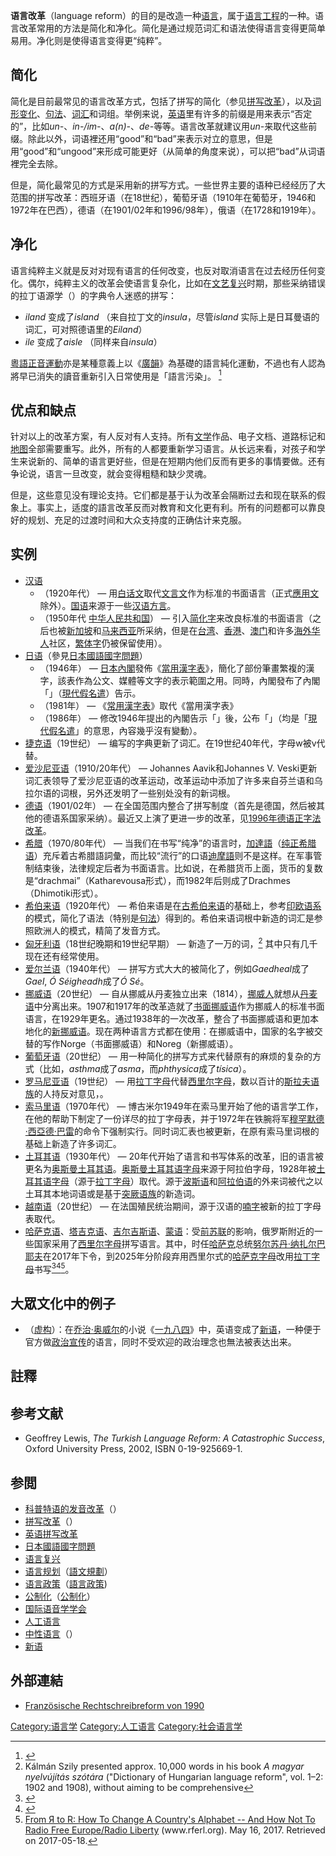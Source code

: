 {{copyedit|time=2019-09-13T21:08:25+00:00}}
{{refimprove|time=2019-09-13T21:08:25+00:00}}

'''语言改革'''（language reform）的目的是改造一种[[语言|语言]]，属于[[语言工程|语言工程]]的一种。语言改革常用的方法是简化和净化。简化是通过规范词汇和语法使得语言变得更简单易用。净化则是使得语言变得更“纯粹”。

==简化==
简化是目前最常见的语言改革方式，包括了拼写的简化（参见[[拼写改革|拼写改革]]），以及[[词形变化|词形变化]]、[[句法|句法]]、[[词汇|词汇]]和词组。举例来说，[[英语|英语]]里有许多的前缀是用来表示“否定的”，比如''un-''、''in-/im-''、''a(n)-''、''de-''等等。语言改革就建议用''un-''来取代这些前缀。除此以外，词语裡还用“good”和“bad”来表示对立的意思，但是用“good”和“ungood”来形成可能更好（从简单的角度来说），可以把“bad”从词语裡完全去除。

但是，简化最常见的方式是采用新的拼写方式。一些世界主要的语种已经经历了大范围的拼写改革：西班牙语（在18世纪），葡萄牙语（1910年在葡萄牙，1946和1972年在巴西），德语（在1901/02年和1996/98年），俄语（在1728和1919年）。

==净化==
{{main|語言純粹主義}}
语言纯粹主义就是反对对现有语言的任何改变，也反对取消语言在过去经历任何变化。偶尔，纯粹主义的改革会使语言复杂化，比如在[[文艺复兴|文艺复兴]]时期，那些采纳错误的拉丁语源学（{{tsl|en|False etymology|}}）的字典令人迷惑的拼写：
*''iland'' 变成了''island'' （来自拉丁文的''insula''，尽管''island'' 实际上是日耳曼语的词汇，可对照德语里的''Eiland''）
*''ile'' 变成了''aisle'' （同样来自''insula''）

[[粵語正音運動|粵語正音運動]]亦是某種意義上以《[[廣韻|廣韻]]》為基礎的語言純化運動，不過也有人認為將早已消失的讀音重新引入日常使用是「語言污染」。 <ref>{{cite book|author=石見田|url=http://www.savepropercantonese.com/|title=《解·救·正讀》|language=zh-hant|access-date=2013-05-29|archive-date=2013-06-14|archive-url=https://web.archive.org/web/20130614164208/http://savepropercantonese.com/|dead-url=no}}</ref>

==优点和缺点==
针对以上的改革方案，有人反对有人支持。所有[[文学|文学]]作品、电子文档、道路标记和[[地图|地图]]全部需要重写。此外，所有的人都要重新学习语言。从长远来看，对孩子和学生来说新的、简单的语言更好些，但是在短期内他们反而有更多的事情要做。还有争论说，语言一旦改变，就会变得粗糙和缺少灵魂。

但是，这些意见没有理论支持。它们都是基于认为改革会隔断过去和现在联系的假象上。事实上，适度的語言改革反而对教育和文化更有利。所有的问题都可以靠良好的规划、充足的过渡时间和大众支持度的正确估计来克服。

==实例==
*[[汉语|汉语]]
**（1920年代） — 用[[白话文|白话文]]取代[[文言文|文言文]]作为标准的书面语言（正式[[應用文|應用文]]除外）。[[国语|国语]]来源于一些[[汉语方言|汉语方言]]。
**（1950年代 [[中华人民共和国|中华人民共和国]]） — 引入[[简化字|简化字]]来改良标准的书面语言（之后也被[[新加坡|新加坡]]和[[马来西亚|马来西亚]]所采纳，但是在[[台湾|台湾]]、[[香港|香港]]、[[澳门|澳门]]和许多[[海外华人|海外华人]]社区，[[繁体字|繁体字]]仍被保留使用）。
*[[日语|日语]]（參見[[日本國語國字問題|日本國語國字問題]]）
**（1946年） — [[日本內閣|日本內閣]]發佈《[[當用漢字表|當用漢字表]]》，簡化了部份筆畫繁複的漢字，該表作為公文、媒體等文字的表示範圍之用。同時，內閣發布了內閣「{{lang|ja|現代かなづかい}}」（[[現代假名遣|現代假名遣]]）告示。
**（1981年） — 《[[常用漢字表|常用漢字表]]》取代《當用漢字表》
**（1986年） — 修改1946年提出的內閣告示「{{lang|ja|現代かなづかい}}」後，公布「{{lang|ja|現代仮名遣い}}」（均是「[[現代假名遣|現代假名遣]]」的意思，內容幾乎沒有變動）。
*[[捷克语|捷克语]]（19世纪） — {{tsl|en|Josef Jungmann|}}编写的字典更新了词汇。在19世纪40年代，字母w被v代替。
*[[爱沙尼亚语|爱沙尼亚语]]（1910/20年代） — Johannes Aavik和Johannes V. Veski更新词汇表领导了爱沙尼亚语的改革运动，改革运动中添加了许多来自芬兰语和乌拉尔语的词根，另外还发明了一些别处没有的新词根。
*[[德语|德语]]（1901/02年） — 在全国范围内整合了拼写制度（首先是德国，然后被其他的德语系国家采纳）。最近又上演了更进一步的改革，见[[1996年德语正字法改革|1996年德语正字法改革]]。
*[[希腊语|希腊]]（1970/80年代） — 当我们在书写“纯净”的语言时，[[加達語|加達語]]（[[纯正希腊语|纯正希腊语]]）充斥着古希腊語詞彙，而比较“流行”的口语[[迪摩語|迪摩語]]{{tsl|en|Dimotiki|}}则不是这样。在军事管制结束後，法律规定后者为书面语言。比如说，在希腊货币上面，货币的复数是“drachmai”（Katharevousa形式），而1982年后则成了Drachmes（Dhimotiki形式）。
*[[希伯来语|希伯来语]]（1920年代） — 希伯来语是在[[古希伯来语|古希伯来语]]的基础上，参考[[印欧语系|印欧语系]]的模式，简化了语法（特别是[[句法|句法]]）得到的。希伯来语词根中新造的词汇是参照欧洲人的模式，精简了发音方式。
*[[匈牙利语|匈牙利语]]（18世纪晚期和19世纪早期） — 新造了一万的词，<ref>Kálmán Szily presented approx. 10,000 words in his book ''A magyar nyelvújítás szótára'' ("Dictionary of Hungarian language reform", vol. 1–2: 1902 and 1908), without aiming to be comprehensive</ref> 其中只有几千现在还有经常使用。
*[[爱尔兰语|爱尔兰语]]（1940年代） — 拼写方式大大的被简化了，例如''Gaedheal''成了''Gael'', ''Ó Séigheadh''成了''Ó Sé''。
*[[挪威语|挪威语]]（20世纪） — 自从挪威从丹麦独立出来（1814），[[挪威人|挪威人]]就想从[[丹麦语|丹麦语]]中分离出来。1907和1917年的改革造就了[[书面挪威语|书面挪威语]]作为挪威人的标准书面语言，在1929年更名。通过1938年的一次改革，整合了书面挪威语和更加本地化的[[新挪威语|新挪威语]]。现在两种语言方式都在使用：在挪威语中，国家的名字被交替的写作Norge（书面挪威语）和Noreg（新挪威语）。
*[[葡萄牙语|葡萄牙语]]（20世纪） — 用一种简化的拼写方式来代替原有的麻烦的复杂的方式（比如，''asthma''成了''asma''，而''phthysica''成了''tísica''）。
*[[罗马尼亚语|罗马尼亚语]]（19世纪） — 用[[拉丁字母|拉丁字母]]代替[[西里尔字母|西里尔字母]]，数以百计的[[斯拉夫语族|斯拉夫语族]]的人持反对意见，{{来源请求|因为他们更喜欢[[罗曼语族|罗曼语族]]<!--罗曼语族跟反对拉丁字母有什么关系，法语西班牙语等亦属于罗曼语族-->}}。
*[[索马里语|索马里语]]（1970年代） — 博古米尔1949年在索马里开始了他的语言学工作，在他的帮助下制定了一份详尽的拉丁字母表，并于1972年在铁腕将军[[穆罕默德·西亞德·巴雷|穆罕默德·西亞德·巴雷]]的命令下强制实行。同时词汇表也被更新，在原有索马里词根的基础上新造了许多词汇。
*[[土耳其语|土耳其语]]（1930年代） — 20年代开始了语言和书写体系的改革，旧的语言被更名为[[奥斯曼土耳其语|奥斯曼土耳其语]]。[[奥斯曼土耳其语字母|奥斯曼土耳其语字母]]来源于阿拉伯字母，1928年被[[土耳其语字母|土耳其语字母]]（源于[[拉丁字母|拉丁字母]]）取代。源于[[波斯语|波斯语]]和[[阿拉伯语|阿拉伯语]]的外来词被代之以土耳其本地词语或是基于[[突厥语族|突厥语族]]的新造词。
*[[越南语|越南语]]（20世纪） — 在法国殖民统治期间，源于汉语的[[喃字|喃字]]被新的拉丁字母表取代。
*[[哈萨克语|哈萨克语]]、[[塔吉克语|塔吉克语]]、[[吉尔吉斯语|吉尔吉斯语]]、[[蒙语|蒙语]]：受[[前苏联|前苏联]]的影响，俄罗斯附近的一些国家采用了[[西里尔字母|西里尔字母]]拼写语言。其中，时任[[哈萨克|哈萨克]]总统[[努尔苏丹·纳扎尔巴耶夫|努尔苏丹·纳扎尔巴耶夫]]在2017年下令，到2025年分阶段弃用西里尔式的[[哈萨克字母|哈萨克字母]]改用[[拉丁字母|拉丁字母]]书写<ref>{{cite web|author1=巴库|title=纳扎尔巴耶夫总统签署将用拉丁字母代替哈萨克语字母的法令|url=https://azertag.az/chn/xeber/1106577|website=阿新社|date=2017-10-27|accessdate=2017-10-29}}</ref><ref>{{Cite web|url=https://www.rferl.org/a/kazakh-president-orders-shift-from-cyrillic/28425590.html|title=Kazakh President Orders Shift Away From Cyrillic Alphabet|website=RadioFreeEurope/RadioLiberty|access-date=2017-04-12|archive-date=2017-07-06|archive-url=https://web.archive.org/web/20170706223651/https://www.rferl.org/a/kazakh-president-orders-shift-from-cyrillic/28425590.html|dead-url=no}}</ref><ref>[https://www.rferl.org/a/how-to-change-a-countrys-alphabet/28491505.html From Я to R: How To Change A Country's Alphabet -- And How Not To] {{Wayback|url=https://www.rferl.org/a/how-to-change-a-countrys-alphabet/28491505.html |date=20170523220838 }} [[自由欧洲电台／自由电台|Radio Free Europe/Radio Liberty]] (www.rferl.org). May 16, 2017. Retrieved on 2017-05-18.</ref>。

==大眾文化中的例子==
*（[[小说|虚构]]）：在[[乔治·奥威尔|乔治·奥威尔]]的小说《[[一九八四|一九八四]]》中，英语变成了[[新語_(一九八四)|新语]]，一种便于官方做[[政治宣传|政治宣传]]的语言，同时不受欢迎的政治理念也無法被表达出来。
<!-- 拼寫改革實例，如挪威語、德語及法語皆歸屬於[[拼寫改革|拼寫改革]]條目中 -->

==註釋==
{{reflist|2}}

==参考文献==
{{refbegin}}
*Geoffrey Lewis, ''The Turkish Language Reform: A Catastrophic Success'', Oxford University Press, 2002, ISBN 0-19-925669-1.
{{refend}}

==参閲==
{{div col|2}}
*[[科普特语的发音改革|科普特语的发音改革]]（{{tsl|en|Coptic pronunciation reform|}}）
*[[拼写改革|拼写改革]]（{{tsl|en|Spelling reform|}}）
*[[英语拼写改革|英语拼写改革]]
*[[日本國語國字問題|日本國語國字問題]]
*[[语言复兴|语言复兴]]
*[[语言规划|语言规划]]（[[語文規劃|語文規劃]]）
*[[语言政策|语言政策]]（[[語言政策|語言政策]])
*[[公制化|公制化]]（[[公制化|公制化]]）
*[[国际语音学学会|国际语音学学会]]
*[[人工语言|人工语言]]
*[[中性语言|中性语言]]（{{tsl|en|Gender-inclusive language|}}）
*[[新语|新语]]
{{div col end}}

==外部連結==
{{Wiktionary}}
*[http://www.klett-verlag.de/download/pdf/Reform.pdf Französische Rechtschreibreform von 1990] {{Wayback|url=http://www.klett-verlag.de/download/pdf/Reform.pdf |date=20060108223905 }} {{fr}}

[[Category:语言学|Category:语言学]]
[[Category:人工语言|Category:人工语言]]
[[Category:社会语言学|Category:社会语言学]]